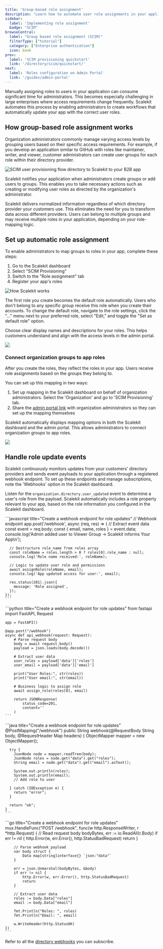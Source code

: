 ```yaml
---
title: 'Group-based role assignment'
description: "Learn how to automate user role assignments in your application by mapping directory provider groups to application roles using Scalekit."
sidebar:
  label: 'Implementing role assignment'
  badge: "SCIM"
browseCentral:
  label: "Group based role assignment (SCIM)"
  filterType: ["tutorial"]
  category: ["Enterprise authentication"]
  icon: book
prev:
  label: 'SCIM provisioning quickstart'
  link: '/directory/scim/quickstart/'
next:
  label: 'Roles configuration on Admin Portal'
  link: '/guides/admin-portal'
---
```




Manually assigning roles to users in your application can consume significant time for administrators. This becomes especially challenging in large enterprises where access requirements change frequently. Scalekit automates this process by enabling administrators to create workflows that automatically update your app with the correct user roles.

## How group-based role assignment works

Organization administrators commonly manage varying access levels by grouping users based on their specific access requirements. For example, if you develop an application similar to GitHub with roles like maintainer, writer, and viewer, customer administrators can create user groups for each role within their directory provider.

![SCIM user provisioning flow directory to Scalekit to your B2B app](@/assets/docs/home/automatically-assign-roles/gbra-1.png)

Scalekit notifies your application when administrators create groups or add users to groups. This enables you to take necessary actions such as creating or modifying user roles as directed by the organization's administrator.

Scalekit delivers normalized information regardless of which directory provider your customers use. This eliminates the need for you to transform data across different providers. Users can belong to multiple groups and may receive multiple roles in your application, depending on your role-mapping logic.

## Set up automatic role assignment

To enable administrators to map groups to roles in your app, complete these steps:

1. Go to the Scalekit dashboard
2. Select "SCIM Provisioning"
3. Switch to the "Role assignment" tab
4. Register your app's roles

![How Scalekit works](@/assets/docs/home/automatically-assign-roles/automatically-assign-roles-4.png)

The first role you create becomes the default role automatically. Users who don't belong to any specific group receive this role when you create their accounts. To change the default role, navigate to the role settings, click the "..." menu next to your preferred role, select "Edit," and toggle the "Set as default role" option.

Choose clear display names and descriptions for your roles. This helps customers understand and align with the access levels in the admin portal.

![](@/assets/docs/automatically-assign-roles/mapping/1.png)

### Connect organization groups to app roles

After you create the roles, they reflect the roles in your app. Users receive role assignments based on the groups they belong to.

You can set up this mapping in two ways:

1. Set up mapping in the Scalekit dashboard on behalf of organization administrators. Select the 'Organization' and go to 'SCIM Provisioning' tab.
2. Share the [admin portal link](/guides/admin-portal#no-code-admin-portal) with organization administrators so they can set up the mapping themselves

Scalekit automatically displays mapping options in both the Scalekit dashboard and the admin portal. This allows administrators to connect organization groups to app roles.

![](@/assets/docs/automatically-assign-roles/mapping/2.png)

## Handle role update events

Scalekit continuously monitors updates from your customers' directory providers and sends event payloads to your application through a registered webhook endpoint. To set up these endpoints and manage subscriptions, note the 'Webhooks' option in the Scalekit dashboard.

Listen for the `organization.directory.user_updated` event to determine a user's role from the payload. Scalekit automatically includes a role property relevant to your app, based on the role information you configured in the Scalekit dashboard.


<Tabs>
  <TabItem label="Node.js">
    ```javascript title="Create a webhook endpoint for role updates"
    // Webhook endpoint
    app.post('/webhook', async (req, res) => {
      // Extract event data
      const event = req.body;
      const { email, name, roles } = event.data;
      console.log('Admin added user to Viewer Group -> Scalekit informs Your App\n');

      // Destructure role_name from roles array
      const roleName = roles.length > 0 ? roles[0].role_name : null;
      console.log('Role name received:', roleName);

      // Logic to update user role and permissions
      await assignRole(roleName, email);
      console.log('App updated access for user:', email);

      res.status(201).json({
        message: 'Role assigned',
      });
    });
    ```
  </TabItem>

  <TabItem label="Python">
    ```python title="Create a webhook endpoint for role updates"
    from fastapi import FastAPI, Request

    app = FastAPI()

    @app.post("/webhook")
    async def api_webhook(request: Request):
        # Parse request body
        body = await request.body()
        payload = json.loads(body.decode())

        # Extract user data
        user_roles = payload['data']['roles']
        user_email = payload['data']['email']

        print("User Roles:", str(roles))
        print("User email:", str(email))

        # Business logic to assign role
        await assign_role(roles[0], email)

        return JSONResponse(
            status_code=201,
            content=''
        )
    ```
  </TabItem>

  <TabItem label="Java">
    ```java title="Create a webhook endpoint for role updates"
    @PostMapping("/webhook")
    public String webhook(@RequestBody String body, @RequestHeader Map<String, String> headers) {
      ObjectMapper mapper = new ObjectMapper();

      try {
        JsonNode node = mapper.readTree(body);
        JsonNode roles = node.get("data").get("roles");
        String email = node.get("data").get("email").asText();

        System.out.println(roles);
        System.out.println(email);
        // Add role to user

      } catch (IOException e) {
        return "error";
      }

      return "ok";
    }
    ```
  </TabItem>

  <TabItem label="Go">
    ```go title="Create a webhook endpoint for role updates"
    mux.HandleFunc("POST /webhook", func(w http.ResponseWriter, r *http.Request) {
        // Read request body
        bodyBytes, err := io.ReadAll(r.Body)
        if err != nil {
            http.Error(w, err.Error(), http.StatusBadRequest)
            return
        }

        // Parse webhook payload
        var body struct {
            Data map[string]interface{} `json:"data"`
        }

        err = json.Unmarshal(bodyBytes, &body)
        if err != nil {
            http.Error(w, err.Error(), http.StatusBadRequest)
            return
        }

        // Extract user data
        roles := body.Data["roles"]
        email := body.Data["email"]

        fmt.Println("Roles: ", roles)
        fmt.Println("Email: ", email)

        w.WriteHeader(http.StatusOK)
    })
    ```
  </TabItem>
</Tabs>

Refer to all the [directory webhooks](/reference/webhooks/directory-events/) you can subscribe.